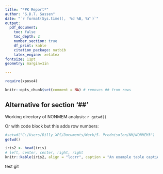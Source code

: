 ```yaml
---
title: "*PK Report*"
author: "S.D.T. Sassen"
date: "`r format(Sys.time(), '%d %B, %Y')`"
output: 
  pdf_document:
    toc: false
    toc_depth: 2
    number_section: true
    df_print: kable
    citation_package: natbib
    latex_engine: xelatex
fontsize: 11pt
geometry: margin=1in

---
```


```r
require(xpose4)

knitr::opts_chunk$set(comment = NA) # removes ## from rows

```

\newpage

\section{Getting started}

## Alternative for section '##' 

Working directory of NONMEM analysis: `r getwd()`

\vspace{12pt} 

Or with code block but this adds row numbers:

```r

#setwd("C:/Users/Billy_XPS/Documents/Werk/5. Prednisolon/NM/NONMEM3")
getwd()


```

\section{nog een}

\subsection{subsection}

```r
iris2 <- head(iris)
# left, center, center, right, right
knitr::kable(iris2, align = "lccrr", caption = "An example table caption.", col.names = gsub("[.]", " ", names(iris)))

```

test git
